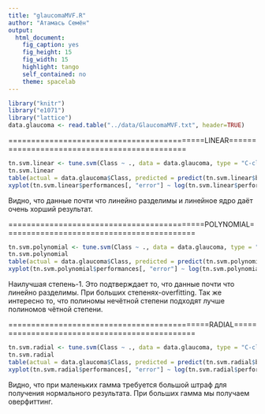 ```yaml
---
title: "glaucomaMVF.R"
author: "Атамась Семён"
output:
  html_document:
    fig_caption: yes
    fig_height: 15
    fig_width: 15
    highlight: tango
    self_contained: no
    theme: spacelab
---
```


```r
library("knitr")
library("e1071")
library("lattice")
data.glaucoma <- read.table("../data/GlaucomaMVF.txt", header=TRUE)
```

===========================================LINEAR=============================================
```r
tn.svm.linear <- tune.svm(Class ~ ., data = data.glaucoma, type = "C-classification", kernel = "linear", cost = 2^(-5:15))
tn.svm.linear
table(actual = data.glaucoma$Class, predicted = predict(tn.svm.linear$best.model))
xyplot(tn.svm.linear$performances[, "error"] ~ log(tn.svm.linear$performances[, "cost"]), type="b")
```
Видно, что данные почти что линейно разделимы и линейное ядро даёт очень хорший результат.

===========================================POLYNOMIAL==========================================
```r
tn.svm.polynomial <- tune.svm(Class ~ ., data = data.glaucoma, type = "C-classification", kernel = "polynomial", cost = 2^(-5:15), degree= (1:5))
tn.svm.polynomial
table(actual = data.glaucoma$Class, predicted = predict(tn.svm.polynomial$best.model))
xyplot(tn.svm.polynomial$performances[, "error"] ~ log(tn.svm.polynomial$performances[, "cost"]), groups = tn.svm.polynomial$performances[, "degree"] , type="b", auto.key=list(title="degree", corner=c(0.95,1), lines=TRUE))
```
Наилучшая степень-1. Это подтверждает то, что данные почти что линейно разделимы.
При больших степенях-overfitting.
Так же интересно то, что полиномы нечётной степени подходят лучше полиномов чётной степени.

============================================RADIAL==============================================
```r
tn.svm.radial <- tune.svm(Class ~ ., data = data.glaucoma, type = "C-classification", kernel = "radial", cost = 2^(-5:15), gamma = (10^(-5:1))/ncol(data.glaucoma))
tn.svm.radial
table(actual = data.glaucoma$Class, predicted = predict(tn.svm.radial$best.model))
xyplot(tn.svm.radial$performances[, "error"] ~ log(tn.svm.radial$performances[, "cost"]), groups = tn.svm.radial$performances[, "gamma"] , type="b", auto.key=list(title="gamma", corner=c(0.95,1), lines=TRUE))
```
Видно, что при маленьких гамма требуется большой штраф для получения нормального результата. При больших гамма мы получаем оверфиттинг.
